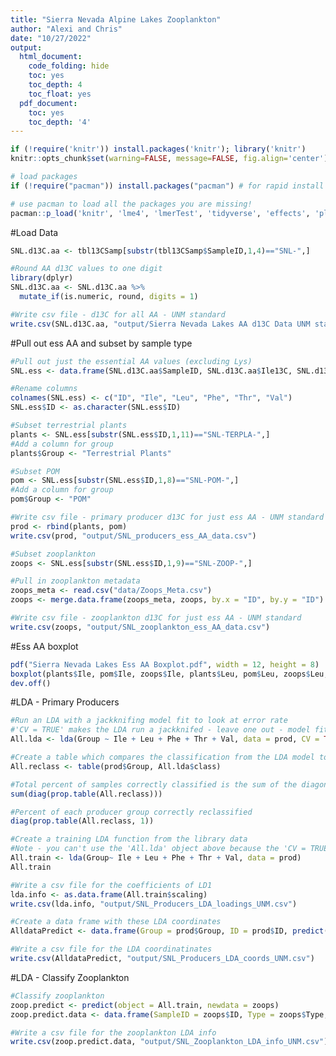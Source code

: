```yaml
---
title: "Sierra Nevada Alpine Lakes Zooplankton"
author: "Alexi and Chris"
date: "10/27/2022"
output:
  html_document:
    code_folding: hide
    toc: yes
    toc_depth: 4
    toc_float: yes
  pdf_document:
    toc: yes
    toc_depth: '4'
---
```



```r
if (!require('knitr')) install.packages('knitr'); library('knitr')
knitr::opts_chunk$set(warning=FALSE, message=FALSE, fig.align='center')

# load packages
if (!require("pacman")) install.packages("pacman") # for rapid install if not in library

# use pacman to load all the packages you are missing!
pacman::p_load('knitr', 'lme4', 'lmerTest', 'tidyverse', 'effects', 'plyr', 'dplyr', 'plotrix', 'car',"gridExtra", "cowplot", "tools", "mgcv", "gratia", "MASS", "stats", "tidymv", "sjstats", "coin", "emmeans", "ggplot2", "mda", "nortest", "reshape2", "gmm", "propagate")

```


#Load Data
```r
SNL.d13C.aa <- tbl13CSamp[substr(tbl13CSamp$SampleID,1,4)=="SNL-",]

#Round AA d13C values to one digit
library(dplyr)
SNL.d13C.aa <- SNL.d13C.aa %>%
  mutate_if(is.numeric, round, digits = 1)

#Write csv file - d13C for all AA - UNM standard
write.csv(SNL.d13C.aa, "output/Sierra Nevada Lakes AA d13C Data UNM standard.csv")

```


#Pull out ess AA and subset by sample type
```r
#Pull out just the essential AA values (excluding Lys)
SNL.ess <- data.frame(SNL.d13C.aa$SampleID, SNL.d13C.aa$Ile13C, SNL.d13C.aa$Leu13C, SNL.d13C.aa$Phe13C, SNL.d13C.aa$Thr13C, SNL.d13C.aa$Val13C)

#Rename columns
colnames(SNL.ess) <- c("ID", "Ile", "Leu", "Phe", "Thr", "Val")
SNL.ess$ID <- as.character(SNL.ess$ID)

#Subset terrestrial plants
plants <- SNL.ess[substr(SNL.ess$ID,1,11)=="SNL-TERPLA-",]
#Add a column for group
plants$Group <- "Terrestrial Plants"

#Subset POM
pom <- SNL.ess[substr(SNL.ess$ID,1,8)=="SNL-POM-",]
#Add a column for group
pom$Group <- "POM"

#Write csv file - primary producer d13C for just ess AA - UNM standard
prod <- rbind(plants, pom)
write.csv(prod, "output/SNL_producers_ess_AA_data.csv")

#Subset zooplankton
zoops <- SNL.ess[substr(SNL.ess$ID,1,9)=="SNL-ZOOP-",]

#Pull in zooplankton metadata
zoops_meta <- read.csv("data/Zoops_Meta.csv")
zoops <- merge.data.frame(zoops_meta, zoops, by.x = "ID", by.y = "ID")

#Write csv file - zooplankton d13C for just ess AA - UNM standard
write.csv(zoops, "output/SNL_zooplankton_ess_AA_data.csv")

```


#Ess AA boxplot
```r
pdf("Sierra Nevada Lakes Ess AA Boxplot.pdf", width = 12, height = 8)
boxplot(plants$Ile, pom$Ile, zoops$Ile, plants$Leu, pom$Leu, zoops$Leu, plants$Phe, pom$Phe, zoops$Phe, plants$Thr, pom$Thr, zoops$Thr, plants$Val, pom$Val, zoops$Val)
dev.off()

```


#LDA - Primary Producers
```r
#Run an LDA with a jackknifing model fit to look at error rate
#'CV = TRUE' makes the LDA run a jackknifed - leave one out - model fit
All.lda <- lda(Group ~ Ile + Leu + Phe + Thr + Val, data = prod, CV = TRUE)

#Create a table which compares the classification from the LDA model to the actual classification
All.reclass <- table(prod$Group, All.lda$class)

#Total percent of samples correctly classified is the sum of the diagonal of this table
sum(diag(prop.table(All.reclass)))

#Percent of each producer group correctly reclassified
diag(prop.table(All.reclass, 1))

#Create a training LDA function from the library data
#Note - you can't use the 'All.lda' object above because the 'CV = TRUE' command was used to create it, and for some reason this won't work with the predict() function
All.train <- lda(Group~ Ile + Leu + Phe + Thr + Val, data = prod)
All.train

#Write a csv file for the coefficients of LD1
lda.info <- as.data.frame(All.train$scaling)
write.csv(lda.info, "output/SNL_Producers_LDA_loadings_UNM.csv")

#Create a data frame with these LDA coordinates
AlldataPredict <- data.frame(Group = prod$Group, ID = prod$ID, predict(All.train)$x)

#Write a csv file for the LDA coordinatinates
write.csv(AlldataPredict, "output/SNL_Producers_LDA_coords_UNM.csv")

```


#LDA - Classify Zooplankton
```r
#Classify zooplankton
zoop.predict <- predict(object = All.train, newdata = zoops)
zoop.predict.data <- data.frame(SampleID = zoops$ID, Type = zoops$Type, Lake = zoops$Lake, zoop.predict)

#Write a csv file for the zooplankton LDA info
write.csv(zoop.predict.data, "output/SNL_Zooplankton_LDA_info_UNM.csv")

```


